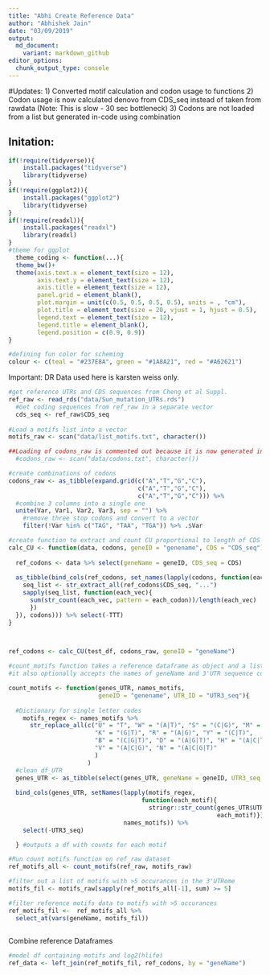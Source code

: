 ```yaml
---
title: "Abhi Create Reference Data"
author: "Abhishek Jain"
date: "03/09/2019"
output: 
  md_document:
    variant: markdown_github
editor_options:
  chunk_output_type: console
---
```


#Updates: 
1) Converted motif calculation and codon usage to functions
2) Codon usage is now calculated denovo from CDS_seq instead of taken from rawdata
    (Note: This is slow - 30 sec bottleneck)
3) Codons are not loaded from a list but generated in-code using combination 


## Initation:
```R

if(!require(tidyverse)){
    install.packages("tidyverse")
    library(tidyverse)
}
if(!require(ggplot2)){
    install.packages("ggplot2")
    library(tidyverse)
}
if(!require(readxl)){
    install.packages("readxl")
    library(readxl)
}
#theme for ggplot  
  theme_coding <- function(...){
  theme_bw()+
  theme(axis.text.x = element_text(size = 12),
        axis.text.y = element_text(size = 12),
        axis.title = element_text(size = 12),
        panel.grid = element_blank(),
        plot.margin = unit(c(0.5, 0.5, 0.5, 0.5), units = , "cm"),
        plot.title = element_text(size = 20, vjust = 1, hjust = 0.5),
        legend.text = element_text(size = 12),
        legend.title = element_blank(),
        legend.position = c(0.9, 0.9))
}

#defining fun color for scheming
colour <- c(teal = "#237E8A", green = "#1A8A21", red = "#A62621")

```

Important: DR Data used here is karsten weiss only.

```R

#get reference UTRs and CDS sequences from Cheng et al Suppl.
ref_raw <- read_rds("data/Sun_mutation_UTRs.rds")
  #Get coding sequences from ref_raw in a separate vector
  cds_seq <- ref_raw$CDS_seq
  
#Load a motifs list into a vector
motifs_raw <- scan("data/list_motifs.txt", character())

##Loading of codons_raw is commented out because it is now generated in-code
  #codons_raw <- scan("data/codons.txt", character())

#create combinations of codons
codons_raw <- as_tibble(expand.grid(c("A","T","G","C"), 
                                    c("A","T","G","C"), 
                                    c("A","T","G","C"))) %>%
  #combine 3 columns into a single one
  unite(Var, Var1, Var2, Var3, sep = "") %>% 
    #remove three stop codons and convert to a vector
    filter(!Var %in% c("TAG", "TAA", "TGA")) %>% .$Var 

```

```R

#create function to extract and count CU proportional to length of CDS
calc_CU <- function(data, codons, geneID = "genename", CDS = "CDS_seq"){
  
  ref_codons <- data %>% select(geneName = geneID, CDS_seq = CDS)
  
  as_tibble(bind_cols(ref_codons, set_names(lapply(codons, function(each_codon){
    seq_list <- str_extract_all(ref_codons$CDS_seq, "...")
    sapply(seq_list, function(each_vec){
      sum(str_count(each_vec, pattern = each_codon))/length(each_vec)
      })
  }), codons))) %>% select(-TTT)
}


    
ref_codons <- calc_CU(test_df, codons_raw, geneID = "geneName")


```


```R
#count_motifs function takes a reference dataframe as object and a list of motifs 
#it also optionally accepts the names of geneName and 3'UTR sequence columns as string 

count_motifs <- function(genes_UTR, names_motifs, 
                         geneID = "genename", UTR_ID = "UTR3_seq"){
  
  #Dictionary for single letter codes 
    motifs_regex <- names_motifs %>% 
      str_replace_all(c("U" = "T", "W" = "(A|T)", "S" = "(C|G)", "M" = "(A|C)", 
                        "K" = "(G|T)", "R" = "(A|G)", "Y" = "(C|T)", 
                        "B" = "(C|G|T)", "D" = "(A|G|T)", "H" = "(A|C|T)", 
                        "V" = "(A|C|G)", "N" = "(A|C|G|T)"
                        )
                      )
  #clean df_UTR
  genes_UTR <- as_tibble(select(genes_UTR, geneName = geneID, UTR3_seq = UTR_ID)) 
  
  bind_cols(genes_UTR, setNames(lapply(motifs_regex, 
                                     function(each_motif){
                                       stringr::str_count(genes_UTR$UTR3_seq,
                                                          each_motif)}), 
                                names_motifs)) %>% 
    select(-UTR3_seq)

  } #outputs a df with counts for each motif

#Run count motifs function on ref_raw dataset
ref_motifs_all <- count_motifs(ref_raw, motifs_raw)

#filter out a list of motifs with >5 occurances in the 3'UTRome 
motifs_fil <- motifs_raw[sapply(ref_motifs_all[-1], sum) >= 5]

#filter reference motifs data to motifs with >5 occurances
ref_motifs_fil <-  ref_motifs_all %>% 
  select_at(vars(geneName, motifs_fil))
  

```

Combine reference Dataframes 

```R

#model df containing motifs and log2(hlife)
ref_data <- left_join(ref_motifs_fil, ref_codons, by = "geneName")

```

